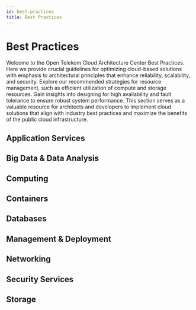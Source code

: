 ```yaml
---
id: best-practices
title: Best Practices
---
```


# Best Practices

Welcome to the Open Telekom Cloud Architecture Center Best Practices.
Here we provide crucial guidelines for optimizing cloud-based solutions with emphasis to architectural principles that
enhance reliability, scalability, and security. Explore our recommended strategies for resource management, such as
efficient utilization of compute and storage resources. Gain insights into designing for high availability and fault tolerance
to ensure robust system performance. This section serves as a valuable resource for architects and developers
to implement cloud solutions that align with industry best practices and maximize the benefits of the public cloud
infrastructure.


## Application Services

<ApplicationServices></ApplicationServices>

## Big Data & Data Analysis

<DataAnalysisServices></DataAnalysisServices>

## Computing

<BestPractices></BestPractices>

## Containers

<BestPractices></BestPractices>

## Databases

<BestPractices></BestPractices>

## Management & Deployment

<BestPractices></BestPractices>

## Networking

<BestPractices></BestPractices>

## Security Services

<BestPractices></BestPractices>

## Storage

<BestPractices></BestPractices>
